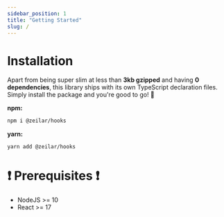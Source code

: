```yaml
---
sidebar_position: 1
title: "Getting Started"
slug: /
---
```


# Installation

Apart from being super slim at less than **3kb gzipped** and having **0 dependencies**, this library ships with its own TypeScript declaration files.  
Simply install the package and you're good to go! 🚀

**npm:**

```bash
npm i @zeilar/hooks
```

**yarn:**

```bash
yarn add @zeilar/hooks
```

# ❗ Prerequisites ❗

-   NodeJS >= 10
-   React >= 17
